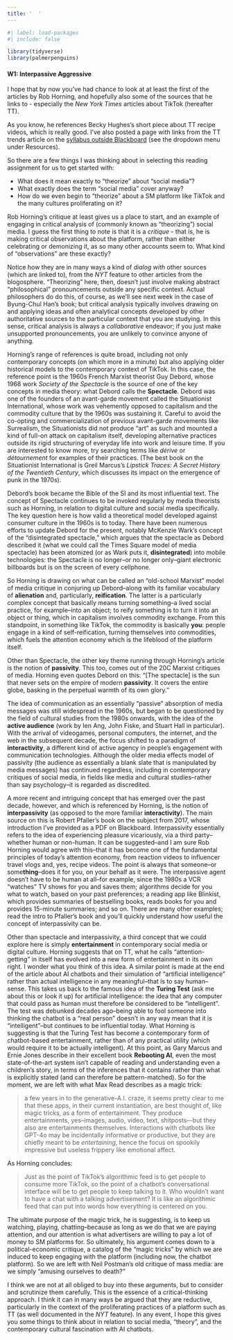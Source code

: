 ```yaml
---
title: '  '
---
```


```r
#| label: load-packages
#| include: false

library(tidyverse)
library(palmerpenguins)
```

#### W1: Interpassive Aggressive

I hope that by now you’ve had chance to look at at least the first of the articles by Rob Horning, and hopefully also some of the sources that he links to - especially the *New York Times* articles about TikTok (hereafter TT).

As you know, he references Becky Hughes’s short piece about TT recipe videos, which is really good. I’ve also posted a page with links from the TT trends article on the [syllabus outside Blackboard](https://mroberts1.github.io/fsu-smt-su24/) (see the dropdown menu under Resources).

So there are a few things I was thinking about in selecting this reading assignment for us to get started with:

-   What does it mean exactly to “theorize” about “social media”?
-   What exactly does the term “social media” cover anyway?
-   How do we even begin to “theorize” about a SM platform like TikTok and the many cultures proliferating on it?

Rob Horning’s critique at least gives us a place to start, and an example of engaging in critical analysis of (commonly known as “theorizing”) social media. I guess the first thing to note is that it is a *critique* - that is, he is making critical observations about the platform, rather than either celebrating or demonizing it, as so many other accounts seem to. What kind of “observations” are these exactly?

Notice how they are in many ways a kind of *dialog with* other sources (which are linked to), from the *NYT* feature to other articles from the blogosphere. “Theorizing” here, then, doesn’t just involve making abstract “philosophical” pronouncements outside any specific context. Actual philosophers do do this, of course, as we’ll see next week in the case of Byung-Chul Han’s book; but critical analysis typically involves drawing on and applying ideas and often analytical concepts developed by other authoritative sources to the particular context that you are studying. In this sense, critical analysis is always a *collaborative* endeavor; if you just make unsupported pronouncements, you are unlikely to convince anyone of anything.

Horning’s range of references is quite broad, including not only contemporary concepts (on which more in a minute) but also applying older historical models to the contemporary context of TikTok. In this case, the reference point is the 1960s French Marxist theorist Guy Debord, whose 1968 work *Society of the Spectacle* is the source of one of the key concepts in media theory: what Debord calls the **Spectacle**. Debord was one of the founders of an avant-garde movement called the Situationist International, whose work was vehemently opposed to capitalism and the commodity culture that by the 1960s was sustaining it. Careful to avoid the co-opting and commercialization of previous avant-garde movements like Surrealism, the Situationists did not produce “art” as such and mounted a kind of full-on attack on capitalism itself, developing alternative practices outside its rigid structuring of everyday life into work and leisure time. If you are interested to know more, try searching terms like *dérive* or *détournement* for examples of their practices. (The best book on the Situationist International is Greil Marcus’s *Lipstick Traces: A Secret History of the Twentieth Century*, which discusses its impact on the emergence of punk in the 1970s).

Debord’s book became the Bible of the SI and its most influential text. The concept of Spectacle continues to be invoked regularly by media theorists such as Horning, in relation to digital culture and social media specifically. The key question here is how valid a theoretical model developed against consumer culture in the 1960s is to today. There have been numerous efforts to update Debord for the present, notably McKenzie Wark’s concept of the “disintegrated spectacle,” which argues that the spectacle as Debord described it (what we could call the Times Square model of media spectacle) has been atomized (or as Wark puts it, **disintegrated**) into mobile technologies: the Spectacle is no longer–or no longer only–giant electronic billboards but is on the screen of every cellphone.

So Horning is drawing on what can be called an “old-school Marxist” model of media critique in conjuring up Debord–along with its familiar vocabulary of **alienation** and, particularly, **reification**. The latter is a particularly complex concept that basically means turning something–a lived social practice, for example–into an object; to reify something is to turn it into an object or thing, which in capitalism involves commodity exchange. From this standpoint, in something like TikTok, the commodity is basically **you**: people engage in a kind of self-reification, turning themselves into commodities, which fuels the attention economy which is the lifeblood of the platform itself.

Other than Spectacle, the other key theme running through Horning’s article is the notion of **passivity**. This too, comes out of the 20C Marxist critiques of media. Horning even quotes Debord on this: “\[The spectacle\] is the sun that never sets on the empire of modern **passivity**. It covers the entire globe, basking in the perpetual warmth of its own glory.”

The idea of communication as an essentially “passive” absorption of media messages was still widespread in the 1960s, but began to be questioned by the field of cultural studies from the 1980s onwards, with the idea of the **active audience** (work by Ien Ang, John Fiske, and Stuart Hall in particular). With the arrival of videogames, personal computers, the internet, and the web in the subsequent decade, the focus shifted to a paradigm of **interactivity**, a different kind of active agency in people’s engagement with communication technologies. Although the older media effects model of passivity (the audience as essentially a blank slate that is manipulated by media messages) has continued regardless, including in contemporary critiques of social media, in fields like media and cultural studies–rather than say psychology–it is regarded as discredited.

A more recent and intriguing concept that has emerged over the past decade, however, and which is referenced by Horning, is the notion of **interpassivity** (as opposed to the more familiar **interactivity**). The main source on this is Robert Pfaller’s book on the subject from 2017, whose introduction I’ve provided as a PDF on Blackboard. Interpassivity essentially refers to the idea of experiencing pleasure vicariously, via a third party–whether human or non-human. It can be suggested–and I am sure Rob Horning would agree with this–that it has become one of the fundamental principles of today’s attention economy, from reaction videos to influencer travel vlogs and, yes, recipe videos. The point is always that someone–or some**thing**–does it for you, on your behalf as it were. The interpassive agent doesn’t have to be human at all–for example, since the 1980s a VCR “watches” TV shows for you and saves them; algorithms decide for you what to watch, based on your past preferences; a reading app like Blinkist, which provides summaries of bestselling books, reads books for you and provides 15-minute summaries; and so on. There are many other examples; read the intro to Pfaller’s book and you’ll quickly understand how useful the concept of interpassivity can be.

Other than spectacle and interpassivity, a third concept that we could explore here is simply **entertainment** in contemporary social media or digital culture. Horning suggests that on TT, what he calls “attention-getting” in itself has evolved into a new form of entertainment in its own right. I wonder what you think of this idea. A similar point is made at the end of the article about AI chatbots and their simulation of “artificial intelligence” rather than actual intelligence in any meaningful–that is to say human–sense. This takes us back to the famous idea of the **Turing Test** (ask me about this or look it up) for artificial intelligence: the idea that any computer that could pass as human must therefore be considered to be “intelligent”. The test was debunked decades ago–being able to fool someone into thinking the chatbot is a “real person” doesn’t in any way mean that it is “intelligent”–but continues to be influential today. What Horning is suggesting is that the Turing Test has become a contemporary form of chatbot-based entertainment, rather than of any practical utility (which would require it to be actually intelligent). At this point, as Gary Marcus and Ernie Jones describe in their excellent book **Rebooting AI**, even the most state-of-the-art system isn’t capable of reading and understanding even a children’s story, in terms of the inferences that it contains rather than what is explicitly stated (and can therefore be pattern-matched). So for the moment, we are left with what Max Read describes as a magic trick:

> a few years in to the generative-A.I. craze, it seems pretty clear to me that these apps, in their current instantiation, are best thought of, like magic tricks, as a form of entertainment. They produce entertainments, yes–images, audio, video, text, shitposts–-but they also are entertainments themselves. Interactions with chatbots like GPT-4o may be incidentally informative or productive, but they are chiefly meant to be *entertaining*, hence the focus on spookily impressive but useless frippery like emotional affect.

As Horning concludes:

> Just as the point of TikTok’s algorithmic feed is to get people to consume more TikTok, so the point of a chatbot’s conversational interface will be to get people to keep talking to it. Who wouldn’t want to have a chat with a talking advertisement? It is like an algorithmic feed that can put into words how everything is centered on you.

The ultimate purpose of the magic trick, he is suggesting, is to keep us watching, playing, chatting–because as long as we do that we are paying attention, and our attention is what advertisers are willing to pay a lot of money to SM platforms for. So ultimately, his argument comes down to a political-economic critique, a catalog of the “magic tricks” by which we are induced to keep engaging with the platform (including now, the chatbot platform). So we are left with Neil Postman’s old critique of mass media: are we simply “amusing ourselves to death?”

I think we are not at all obliged to buy into these arguments, but to consider and scrutinize them carefully. This is the essence of a critical-thinking approach. I think it can in many ways be argued that they are reductive, particularly in the context of the proliferating practices of a platform such as TT (as well documented in the *NYT* feature). In any event, I hope this gives you some things to think about in relation to social media, “theory”, and the contemporary cultural fascination with AI chatbots.
